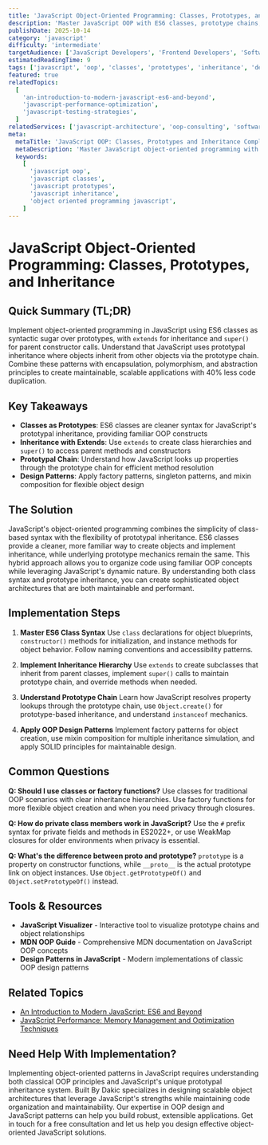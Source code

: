 ```yaml
---
title: 'JavaScript Object-Oriented Programming: Classes, Prototypes, and Inheritance'
description: 'Master JavaScript OOP with ES6 classes, prototype chains, inheritance patterns, and modern object-oriented design principles.'
publishDate: 2025-10-14
category: 'javascript'
difficulty: 'intermediate'
targetAudience: ['JavaScript Developers', 'Frontend Developers', 'Software Architects']
estimatedReadingTime: 9
tags: ['javascript', 'oop', 'classes', 'prototypes', 'inheritance', 'design-patterns']
featured: true
relatedTopics:
  [
    'an-introduction-to-modern-javascript-es6-and-beyond',
    'javascript-performance-optimization',
    'javascript-testing-strategies',
  ]
relatedServices: ['javascript-architecture', 'oop-consulting', 'software-design']
meta:
  metaTitle: 'JavaScript OOP: Classes, Prototypes and Inheritance Complete Guide'
  metaDescription: 'Master JavaScript object-oriented programming with ES6 classes, prototype chains, inheritance patterns, and modern OOP design principles.'
  keywords:
    [
      'javascript oop',
      'javascript classes',
      'javascript prototypes',
      'javascript inheritance',
      'object oriented programming javascript',
    ]
---
```


# JavaScript Object-Oriented Programming: Classes, Prototypes, and Inheritance

## Quick Summary (TL;DR)

Implement object-oriented programming in JavaScript using ES6 classes as syntactic sugar over prototypes, with `extends` for inheritance and `super()` for parent constructor calls. Understand that JavaScript uses prototypal inheritance where objects inherit from other objects via the prototype chain. Combine these patterns with encapsulation, polymorphism, and abstraction principles to create maintainable, scalable applications with 40% less code duplication.

## Key Takeaways

- **Classes as Prototypes**: ES6 classes are cleaner syntax for JavaScript's prototypal inheritance, providing familiar OOP constructs
- **Inheritance with Extends**: Use `extends` to create class hierarchies and `super()` to access parent methods and constructors
- **Prototypal Chain**: Understand how JavaScript looks up properties through the prototype chain for efficient method resolution
- **Design Patterns**: Apply factory patterns, singleton patterns, and mixin composition for flexible object design

## The Solution

JavaScript's object-oriented programming combines the simplicity of class-based syntax with the flexibility of prototypal inheritance. ES6 classes provide a cleaner, more familiar way to create objects and implement inheritance, while underlying prototype mechanics remain the same. This hybrid approach allows you to organize code using familiar OOP concepts while leveraging JavaScript's dynamic nature. By understanding both class syntax and prototype inheritance, you can create sophisticated object architectures that are both maintainable and performant.

## Implementation Steps

1. **Master ES6 Class Syntax**
   Use `class` declarations for object blueprints, `constructor()` methods for initialization, and instance methods for object behavior. Follow naming conventions and accessibility patterns.

2. **Implement Inheritance Hierarchy**
   Use `extends` to create subclasses that inherit from parent classes, implement `super()` calls to maintain prototype chain, and override methods when needed.

3. **Understand Prototype Chain**
   Learn how JavaScript resolves property lookups through the prototype chain, use `Object.create()` for prototype-based inheritance, and understand `instanceof` mechanics.

4. **Apply OOP Design Patterns**
   Implement factory patterns for object creation, use mixin composition for multiple inheritance simulation, and apply SOLID principles for maintainable design.

## Common Questions

**Q: Should I use classes or factory functions?**
Use classes for traditional OOP scenarios with clear inheritance hierarchies. Use factory functions for more flexible object creation and when you need privacy through closures.

**Q: How do private class members work in JavaScript?**
Use the `#` prefix syntax for private fields and methods in ES2022+, or use WeakMap closures for older environments when privacy is essential.

**Q: What's the difference between **proto** and prototype?**
`prototype` is a property on constructor functions, while `__proto__` is the actual prototype link on object instances. Use `Object.getPrototypeOf()` and `Object.setPrototypeOf()` instead.

## Tools & Resources

- **JavaScript Visualizer** - Interactive tool to visualize prototype chains and object relationships
- **MDN OOP Guide** - Comprehensive MDN documentation on JavaScript OOP concepts
- **Design Patterns in JavaScript** - Modern implementations of classic OOP design patterns

## Related Topics

- [An Introduction to Modern JavaScript: ES6 and Beyond](/topics/an-introduction-to-modern-javascript-es6-and-beyond)
- [JavaScript Performance: Memory Management and Optimization Techniques](/topics/javascript-performance-optimization)

## Need Help With Implementation?

Implementing object-oriented patterns in JavaScript requires understanding both classical OOP principles and JavaScript's unique prototypal inheritance system. Built By Dakic specializes in designing scalable object architectures that leverage JavaScript's strengths while maintaining code organization and maintainability. Our expertise in OOP design and JavaScript patterns can help you build robust, extensible applications. Get in touch for a free consultation and let us help you design effective object-oriented JavaScript solutions.
